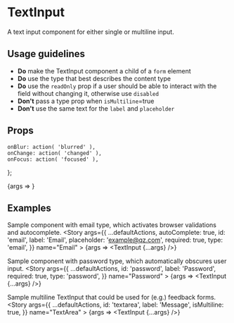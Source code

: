 
<Meta title="TextInput" component={TextInput} />

# TextInput

A text input component for either single or multiline input.

## Usage guidelines

- **Do** make the TextInput component a child of a `form` element
- **Do** use the type that best describes the content type
- **Do** use the `readOnly` prop if a user should be able to interact with the field without changing it, otherwise use `disabled`
- **Don't** pass a type prop when `isMultiline`=true
- **Don't** use the same text for the `label` and `placeholder`


## Props

	onBlur: action( 'blurred' ),
	onChange: action( 'changed' ),
	onFocus: action( 'focused' ),
};

<Canvas>
	<Story
		args={{
			id: 'search',
			placeholder: 'Search',
		}}
		name="Default"
	>
		{args => <TextInput {...args} />}
	</Story>
</Canvas>

<ArgsTable story="Default" />

## Examples

Sample component with email type, which activates browser validations and autocomplete.
<Canvas>
	<Story
		args={{
			...defaultActions,
			autoComplete: true,
			id: 'email',
			label: 'Email',
			placeholder: 'example@qz.com',
			required: true,
			type: 'email',
		}}
		name="Email"
	>
		{args => <TextInput {...args} />}
	</Story>
</Canvas>

Sample component with password type, which automatically obscures user input.
<Canvas>
	<Story
		args={{
			...defaultActions,
			id: 'password',
			label: 'Password',
			required: true,
			type: 'password',
		}}
		name="Password"
	>
		{args => <TextInput {...args} />}
	</Story>
</Canvas>

Sample multiline TextInput that could be used for (e.g.) feedback forms.
<Canvas>
	<Story
		args={{
			...defaultActions,
			id: 'textarea',
			label: 'Message',
			isMultiline: true,
		}}
		name="TextArea"
	>
		{args => <TextInput {...args} />}
	</Story>
</Canvas>